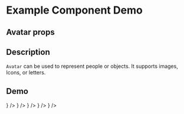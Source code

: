 
<Meta title="Example/Avatar" component={Avatar} />

# Example Component Demo

## Avatar props
<Props of={Avatar} />

## Description

`Avatar` can be used to represent people or objects. It supports images, Icons, or letters.

## Demo

<Canvas>
  <Story name="Small">
      <Avatar size="small" icon={<UserOutlined />} />
  </Story>
  <Story name="Large">
      <Avatar size="large" icon={<UserOutlined />} />
  </Story>
  <Story name="Square">
      <Avatar shape="square" icon={<UserOutlined />} />
  </Story>
    <Story name="Circle">
      <Avatar shape="circle" icon={<UserOutlined />} />
  </Story>
  <Story name="Square">
      <Avatar shape="square" icon={<UserOutlined />} />
  </Story>
</Canvas>
